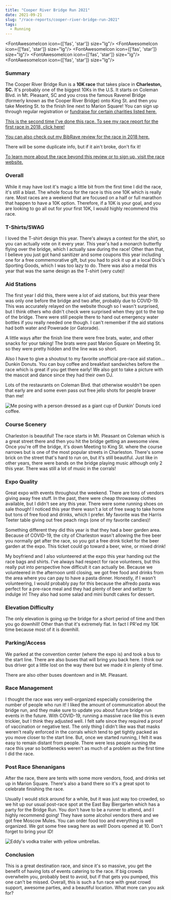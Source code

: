 ```yaml
---
title: "Cooper River Bridge Run 2021"
date: 2021-09-21
slug: "/race-reports/cooper-river-bridge-run-2021"
tags:
  - Running
---
```



<FontAwesomeIcon icon={['fas', 'star']} size="lg"/>
<FontAwesomeIcon icon={['fas', 'star']} size="lg"/>
<FontAwesomeIcon icon={['fas', 'star']} size="lg"/>
<FontAwesomeIcon icon={['fas', 'star']} size="lg"/>
<FontAwesomeIcon icon={['fas', 'star']} size="lg"/>

### Summary
The Cooper River Bridge Run is a **10K race** that takes place in **Charleston, SC.** 
It's probably one of the biggest 10Ks in the U.S. It starts on Coleman Blvd. in Mt. Pleasant, SC
and you cross the famous Ravenel Bridge (formerly known as the Cooper River Bridge) onto King St. and then you take Meeting St. to the finish line next to Marion Square!
You can sign up through regular registration or [fundraise for certain charities listed here.](https://bridgerun.com/charity-connections/)

[This is the second time I've done this race. To see my race report for the first race in 2018, click here!](https://melted-boundary.surge.sh/race-reports/cooper-river-bridge-run-2018)

[You can also check out my BibRave review for the race in 2018 here.](https://www.bibrave.com/races/cooper-river-bridge-run-10k-reviews/13996)

There will be some duplicate info, but if it ain't broke, don't fix it!

[To learn more about the race beyond this review or to sign up, visit the race website.](https://www.ccprc.com/1391/Mullet-Haul-Trail-Run)

### Overall
While it may have lost it's magic a little bit from the first time I did the race, it's still a blast.
The whole focus for the race is this one 10K which is really rare. Most races are a weekend that are focused on a half or full marathon that happen to have a 10K option.
Therefore, if a 10K is your goal, and you are looking to go all out for your first 10K, I would highly recommend this race.

### T-Shirts/SWAG
I loved the T-shirt design this year. There's always a contest for the shirt, so you can actually vote on it every year. This year's had a monarch butterfly flying over the bridge,
which I actually saw during the race! Other than that, I believe you just got hand sanitizer and some coupons this year including one for a free commemorative gift, but you had to pick it up at a local Dick's Sporting Goods,
which I was too lazy to do. There was also a medal this year that was the same design as the T-shirt (very cute)!

<CooperSwagCarousel />

### Aid Stations
The first year I did this, there were a lot of aid stations, but this year there was only one before the bridge and two after, probably due to COVID-19. 
This was accurately relayed on the website though so I wasn't surprised, but I think others who didn't check were surprised when they got to the top of the
bridge. There were still people there to hand out emergency water bottles if you really needed one though. I can't remember if the aid stations had both water and
Powerade (or Gatorade). 

A little ways after the finish line there were free brats, water, and other snacks for your taking! The brats were past Marion Square on Meeting St. so they were pretty hidden and
the line was so short. 

Also I have to give a shoutout to my favorite unofficial pre-race aid station... Dunkin Donuts. You can buy coffee and breakfast sandwiches before the race which is great if you get there early!
We also got to take a picture with the mascot and dance since they had their own DJ.

Lots of the restaurants on Coleman Blvd. that otherwise wouldn't be open that early are and some even pass out free jello shots for people braver than me!

<DunkinVideo />

![Me posing with a person dressed as a giant cup of Dunkin' Donuts iced coffee.](./dunkin.jpg)

### Course Scenery
Charleston is beautiful! The race starts in Mt. Pleasant on Coleman which is a great street there and then you hit the bridge getting an awesome view. Once you're off the bridge, it's down Meeting to King St. where the course narrows but is one of the most popular streets in Charleston. There's some brick on the street that's hard to run on, but it's still beautiful.
Just like in other years, there were bands on the bridge playing music although only 2 this year. There was still a lot of music in the corrals!

<CooperCorralCarousel />

### Expo Quality
Great expo with events throughout the weekend. There are tons of vendors giving away free stuff. In the past, there were cheap throwaway clothes available, but I didn't see any this year.
There were some running shoes on sale though! I noticed this year there wasn't a lot of free swag to take home but tons of free food and drinks, which I prefer. My favorite was the Harris Teeter
table giving out free peach rings (one of my favorite candies)! 

Something different they did this year is that they had a beer garden area. Because of COVID-19, the city of Charleston wasn't allowing the free beer you normally get after the race, so you got a free drink ticket for the beer garden at the expo.
This ticket could go toward a beer, wine, or mixed drink!

My boyfriend and I also volunteered at the expo this year handing out the race bags and shirts. I've always had respect for race volunteers, but this really put into perspective how difficult it can actually be.
Because we volunteered in the afternoon until closing, we got free food and drinks from the area where you can pay to have a pasta dinner. 
Honestly, if I wasn't volunteering, I would probably pay for this because the alfredo pasta was perfect for a pre-race meal and they had plenty of beer and seltzer to indulge in!
They also had some salad and mini bundt cakes for dessert.

<CooperExpoCarousel />

### Elevation Difficulty
The only elevation is going up the bridge for a short period of time and then you go downhill! Other than that it's extremely flat. In fact I PR'ed my 10K time because most of it is downhill.

### Parking/Access
We parked at the convention center (where the expo is) and took a bus to the start line. There are also buses that will bring you back here.
I think our bus driver got a little lost on the way there but we made it in plenty of time.

There are also other buses downtown and in Mt. Pleasant. 

### Race Management
I thought the race was very well-organized especially considering the number of people who run it! I liked the amount of communication about the bridge run, and they make sure to update you about future bridge run events in the future.
With COVID-19, running a massive race like this is even trickier, but I think they adjusted well. I felt safe since they required a proof of vaccination or negative test. The only thing I didn't like was that masks weren't really enforced
in the corrals which tend to get tightly packed as you move closer to the start line. But, once we started running, I felt it was easy to remain distant from people. There were less people running the race this year so bottlenecks weren't as much of a problem as the first time I did the race.

### Post Race Shenanigans
After the race, there are tents with some more vendors, food, and drinks set up in Marion Square. There's also a band there so it's a great spot to celebrate finishing the race.

Usually I would stick around for a while, but it was just way too crowded, so we hit up our usual post-race spot at the East Bay Biergarten which has a party for the Bridge Run. You don't have to be a runner to attend, and I highly recommend going! They have some alcohol vendors there and we got free Moscow Mules. 
You can order food too and everything is well organized. We got some free swag here as well! Doors opened at 10. Don't forget to bring your ID!

![Eddy's vodka trailer with yellow umbrellas.](./postrace.jpg)

### Conclusion
This is a great destination race, and since it's so massive, you get the benefit of having lots of events catering to the race. If big crowds overwhelm you, probably best to avoid, but if that gets you pumped, this one can't be missed. 
Overall, this is such a fun race with great crowd support, awesome parties, and a beautiful location. What more can you ask for?